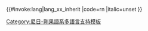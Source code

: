 <includeonly>{{#invoke:lang|lang_xx_inherit
|code=rn
|italic=unset
}}</includeonly><noinclude>
{{Documentation|Template:Lang-x/doc}}
[[Category:尼日-剛果語系多語言支持模板]]
</noinclude>